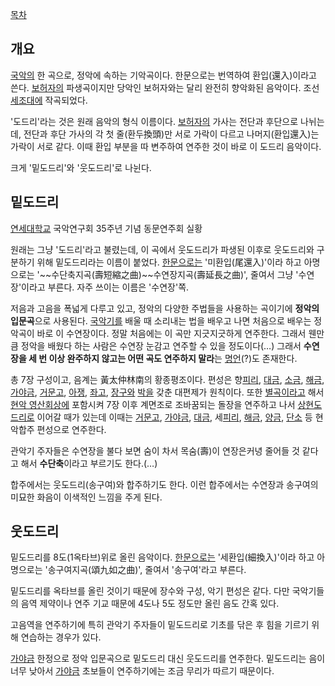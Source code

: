 [[목차]]

== 개요 ==
[[국악]]의 한 곡으로, 정악에 속하는 기악곡이다. 한문으로는 번역하여 환입(還入)이라고 쓴다. [[보허자]]의 파생곡이지만 당악인 보허자와는 달리 완전히 향악화된 음악이다. 조선 [[세조]]대에 작곡되었다.

'도드리'라는 것은 원래 음악의 형식 이름이다. [[보허자]]의 가사는 전단과 후단으로 나뉘는데, 전단과 후단 가사의 각 첫 줄(환두換頭)만 서로 가락이 다르고 나머지(환입還入)는 가락이 서로 같다. 이때 환입 부분을 따 변주하여 연주한 것이 바로 이 도드리 음악이다.

크게 '밑도드리'와 '웃도드리'로 나뉜다.

== 밑도드리 ==
{{{#!html
<object classid='clsid:d27cdb6e-ae6d-11cf-96b8-444553540000' codebase='http://download.macromedia.com/pub/shockwave/cabs/flash/swflash.cab#version=9,0,0,0'  id='NFPlayer94683' width='500' height='408'><param name='movie' value='http://serviceapi.nmv.naver.com/flash/NFPlayer.swf?vid=861B1ED3A79AAA2883D9D0CE540710C3282A&outKey=V126d64b108d1fd229c836adfd10800810e816a12c74db408111b6adfd10800810e81' /><param name='wmode' value='transparent' /><param name='allowScriptAccess' value='always' /><param name='allowFullScreen' value='true' /><embed src='http://serviceapi.nmv.naver.com/flash/NFPlayer.swf?vid=861B1ED3A79AAA2883D9D0CE540710C3282A&outKey=V126d64b108d1fd229c836adfd10800810e816a12c74db408111b6adfd10800810e81' wmode='transparent' width='500' height='408' allowScriptAccess='always' name='NFPlayer94683' id='NFPlayer94683' allowFullScreen='true' type='application/x-shockwave-flash' /></object>
}}}
[[연세대학교]] 국악연구회 35주년 기념 동문연주회 실황

원래는 그냥 '도드리'라고 불렸는데, 이 곡에서 웃도드리가 파생된 이후로 웃도드리와 구분하기 위해 밑도드리라는 이름이 붙었다. [[한문]]으로는 '미환입(尾還入)'이라 하고 아명으로는 '~~수단축지곡(壽短縮之曲)~~수연장지곡(壽延長之曲)', 줄여서 그냥 '수연장'이라고 부른다. 자주 쓰이는 이름은 '수연장'쪽.

저음과 고음을 폭넓게 다루고 있고, 정악의 다양한 주법들을 사용하는 곡이기에 '''정악의 입문곡'''으로 사용된다. [[국악기]]를 배울 때 소리내는 법을 배우고 나면 처음으로 배우는 정악곡이 바로 이 수연장이다. 정말 처음에는 이 곡만 지긋지긋하게 연주한다. 그래서 웬만큼 정악을 배웠다 하는 사람은 수연장 눈감고 연주할 수 있을 정도이다(…) 그래서 '''수연장을 세 번 이상 완주하지 않고는 어떤 곡도 연주하지 말라'''는 [[명언]](?)도 존재한다.

총 7장 구성이고, 음계는 黃太仲林南의 황종평조이다. 편성은 향[[피리]], [[대금]], [[소금]], [[해금]], [[가야금]], [[거문고]], [[아쟁]], [[좌고]], [[장구]]와 [[박]]을 갖춘 대편제가 원칙이다. 또한 [[별곡]]이라고 해서 [[현악 영산회상]]에 포함시켜 7장 이후 계면조로 조바꿈되는 돌장을 연주하고 나서 [[상현도드리]]로 이어갈 때가 있는데 이때는 [[거문고]], [[가야금]], [[대금]], 세[[피리]], [[해금]], [[양금]], [[단소]] 등 현악합주 편성으로 연주한다.

관악기 주자들은 수연장을 불다 보면 숨이 차서 목숨(壽)이 연장은커녕 줄어들 것 같다고 해서 '''수단축'''이라고 부르기도 한다.(…)

{{{#!html
<object width="640" height="385"><param name="movie" value="http://www.youtube.com/v/X0BxOgvtUlU?fs=1&amp;hl=ko_KR"></param><param name="allowFullScreen" value="true"></param><param name="allowscriptaccess" value="always"></param><embed src="http://www.youtube.com/v/X0BxOgvtUlU?fs=1&amp;hl=ko_KR" type="application/x-shockwave-flash" allowscriptaccess="always" allowfullscreen="true" width="640" height="385"></embed></object>
}}}
합주에서는 웃도드리(송구여)와 합주하기도 한다. 이런 합주에서는 수연장과 송구여의 미묘한 화음이 이색적인 느낌을 주게 된다.

== 웃도드리 ==
{{{#!html
<object width="480" height="385"><param name="movie" value="http://www.youtube.com/v/txMWHflQLyU?fs=1&amp;hl=ko_KR"></param><param name="allowFullScreen" value="true"></param><param name="allowscriptaccess" value="always"></param><embed src="http://www.youtube.com/v/txMWHflQLyU?fs=1&amp;hl=ko_KR" type="application/x-shockwave-flash" allowscriptaccess="always" allowfullscreen="true" width="480" height="385"></embed></object>
}}}

밑도드리를 8도(1옥타브)위로 올린 음악이다. [[한문]]으로는 '세환입(細換入)'이라 하고 아명으로는 '송구여지곡(頌九如之曲)', 줄여서 '송구여'라고 부른다.

밑도드리를 옥타브를 올린 것이기 때문에 장수와 구성, 악기 편성은 같다. 다만 국악기들의 음역 제약이나 연주 기교 때문에 4도나 5도 정도만 올린 음도 간혹 있다.

고음역을 연주하기에 특히 관악기 주자들이 밑도드리로 기초를 닦은 후 힘을 기르기 위해 연습하는 경우가 있다.

[[가야금]] 한정으로 정악 입문곡으로 밑도드리 대신 웃도드리를 연주한다. 밑도드리는 음이 너무 낮아서 [[가야금]] 초보들이 연주하기에는 조금 무리가 따르기 때문이다.
